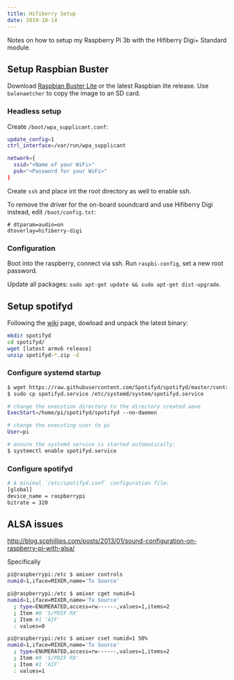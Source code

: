 ```yaml
---
title: Hifiberry Setup
date: 2019-10-14
---
```


Notes on how to setup my Raspberry Pi 3b with the Hifiberry Digi+ Standard
module.

## Setup Raspbian Buster

Download [Raspbian Buster Lite](https://www.raspberrypi.org/downloads/raspbian/) or the latest
Raspbian lite release. Use `balenaetcher` to copy the image to an SD card.

### Headless setup

Create `/boot/wpa_supplicant.conf`:

```sh
update_config=1
ctrl_interface=/var/run/wpa_supplicant

network={
  ssid="<Name of your WiFi>"
  psk="<Password for your WiFi>"
}
```

Create `ssh` and place int the root directory as well to enable ssh.

To remove the driver for the on-board soundcard and use Hifiberry Digi instead,
edit `/boot/config.txt`:

```
# dtparam=audio=on
dtoverlay=hifiberry-digi
```

### Configuration

Boot into the raspberry, connect via ssh. Run `raspbi-config`, set a new root password.

Update all packages: `sudo apt-get update && sudo apt-get dist-upgrade`.

## Setup spotifyd

Following the [wiki](https://github.com/Spotifyd/spotifyd/wiki/Installing-on-a-Raspberry-Pi)
page, dowload and unpack the latest binary:

```sh
mkdir spotifyd
cd spotifyd/
wget [latest armv6 release]
unzip spotifyd-*.zip -d
```

### Configure systemd startup

```sh
$ wget https://raw.githubusercontent.com/Spotifyd/spotifyd/master/contrib/spotifyd.service
$ sudo cp spotifyd.service /etc/systemd/system/spotifyd.service

# change the execution directory to the directory created aove
ExecStart=/home/pi/spotifyd/spotifyd --no-daemon

# change the executing user to pi
User=pi

# ensure the systemd service is started automatically:
$ systemctl enable spotifyd.service
```

### Configure spotifyd

```sh
# A minimal `/etc/spotifyd.conf` configuration file:
[global]
device_name = raspberrypi
bitrate = 320
```

## ALSA issues

http://blog.scphillips.com/posts/2013/01/sound-configuration-on-raspberry-pi-with-alsa/

Specifically

```sh
pi@raspberrypi:/etc $ amixer controls
numid=1,iface=MIXER,name='Tx Source'

pi@raspberrypi:/etc $ amixer cget numid=1
numid=1,iface=MIXER,name='Tx Source'
  ; type=ENUMERATED,access=rw------,values=1,items=2
  ; Item #0 'S/PDIF RX'
  ; Item #1 'AIF'
  : values=0

pi@raspberrypi:/etc $ amixer cset numid=1 50%
numid=1,iface=MIXER,name='Tx Source'
  ; type=ENUMERATED,access=rw------,values=1,items=2
  ; Item #0 'S/PDIF RX'
  ; Item #1 'AIF'
  : values=1
```
